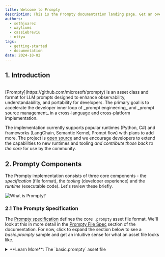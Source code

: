 ```yaml
---
title: Welcome to Prompty
description: This is the Prompty documentation landing page. Get an overview of what Prompty is and how it fits into the developer workflow for generative AI applications.
authors:
  - sethjuarez
  - wayliums
  - cassiebreviu
  - nitya
tags:
  - getting-started
  - documentation
date: 2024-10-02
---
```


## 1. Introduction

<br/>
[Prompty](https://github.com/microsoft/prompty) is an asset class and format for LLM prompts designed to enhance observability, understandability, and portability for developers. The primary goal is to accelerate the developer inner loop of _prompt engineering_ and _prompt source management_ in a cross-language and cross-platform implementation. 

The implementation currently supports popular runtimes (Python, C#) and frameworks (LangChain, Semantic Kernel, Prompt flow) with plans to add more. 
The project is [open source](https://github.com/microsoft/prompty) and we encourage developers to extend the capabilities to new runtimes and tooling _and contribute those back to the core_ for use by the community.
<br/>

## 2. Prompty Components

The Prompty implementation consists of three core components - the _specification_ (file format), the _tooling_ (developer experience) and the _runtime_ (executable code). Let's review these briefly.
<br/>

![What is Prompty?](01-what-is-prompty.png)
<br/>


### 2.1 The Prompty Specification

The [Prompty specification](https://github.com/microsoft/prompty/blob/main/Prompty.yaml) defines the core `.prompty` asset file format. We'll look at this in more detail in the [Prompty File Spec](/docs/prompty-file-spec) section of the documentation. For now, click to expand the section below to see a _basic.prompty_ sample and get an intuitive sense for what an asset file looks like.

<details>
<summary> **Learn More**: The `basic.prompty` asset file </summary>
```markdown
---
name: Basic Prompt
description: A basic prompt that uses the GPT-3 chat API to answer questions
authors:
  - sethjuarez
  - jietong
model:
  api: chat
  configuration:
    api_version: 2023-12-01-preview
    azure_endpoint: ${env:AZURE_OPENAI_ENDPOINT}
    azure_deployment: ${env:AZURE_OPENAI_DEPLOYMENT:gpt-35-turbo}
sample:
  firstName: Jane
  lastName: Doe
  question: What is the meaning of life?
---
system:
You are an AI assistant who helps people find information.
As the assistant, you answer questions briefly, succinctly, 
and in a personable manner using markdown and even add some personal flair with appropriate emojis.

# Customer
You are helping {{firstName}} {{lastName}} to find answers to their questions.
Use their name to address them in your responses.

user:
{{question}}
```
</details>
<br/>

### 2.2 The Prompty Tooling

The [Prompty Visual Studio Code Extension](https://marketplace.visualstudio.com/items?itemName=ms-toolsai.prompty) helps you create, manage, and execute, your `.prompty` assets - effectively giving you a _playground_ right in your editor, to streamline your prompt engineering workflow and speed up your prototype iterations. We'll get hands-on experience with this in the [Tutorials](/docs/tutorials) section. For now, click to expand the section and get an intutive sense for how this enhances your developer experience.

<details>
<summary> **Learn More**: The Prompty Visual Studio Code Extension </summary>
- [Install the extension](https://marketplace.visualstudio.com/items?itemName=ms-toolsai.prompty) in your Visual Studio Code environment to get the following features out-of-the-box:
- Create a default `basic.prompty` starter asset - then configure models and customize content.
- Create the "pre-configured" starter assets for [GitHub Marketplace Models](https://github.com/marketplace/models) in _serverless_ mode.
- Create "starter code" from the asset for popular frameworks (e.g., LangChain)
- Use the _prompty_ commandline tool to execute a `.prompty` asset and "chat" with your model.
- Use _settings_ to create _named_ model configurations for reuse
- Use toolbar icon to view and switch quickly between named configurations
- View the "runs" history, and drill down into a run with a built-in trace viewer.
</details>
<br/>

### 2.3 The Prompty Runtime

The Prompty Runtime helps you make the transition from _static asset_ (`.prompty` file) to _executable code_ (using a preferred language and framework) that you can test interactively from the commandline, and integrate seamlessly into end-to-end development workflows for automation. We'll have a dedicated documentation on this **soon**. In the meantime, click to expand the section below to learn about **supported runtimes** today, and check back for updates on new runtime releases.

<details>
<summary> **Learn More**: Available Prompty Runtimes </summary>

Core runtimes provide the base package needed to run the Prompty asset with code. Prompty currently has two core runtimes, with more support coming.
* [Prompty Core (python)](https://pypi.org/project/prompty/) → Available _in preview_. 
* Prompty Core (csharp) → In _active development_.
<br/>

Enhanced runtimes add support for orchestration frameworks, enabling complex workflows with Prompty assets:
* [Prompt flow](https://microsoft.github.io/promptflow/) → Python core
* [LangChain (python)](https://pypi.org/project/langchain-prompty/) → Python core (_experimental_) 
* [Semantic Kernel](https://learn.microsoft.com/semantic-kernel/) → C# core
</details>
<br/>


## 3. Developer Workflow

Prompty is ideal for rapid prototyping and iteration of a new generative AI application, using rich developer tooling and a local development runtime. It fits best into the _ideation_ and _evaluation_ phases of the GenAIOps application lifecycle as shown:

1. **Start** by creating & testing a simple prompt in VS Code
2. **Develop** by iterating config & content, use tracing to debug
3. **Evaluate** prompts with AI assistance, saved locally or to cloud

<br/>
![How do we use prompty?](02-build-with-prompty.png)
<br/>


## 4. Developer Mindset

As an AI application developer, you are likely already using a number of tools and frameworks to enhance your developer experience. So, where does Prompty fit into you developer toolchain? 

Think of it as a **micro-orchestrator focused on a single LLM invocation** putting it at a step above the basic _API call_ and positioned to support more complex orchestration frameworks above it. With Prompty, you can:
 - _configure_ the right model for that specific invocation
 - _engineer_ the prompt (system, user, context, instructions) for that request
 - _shape_ the data used to "render" the template on execution by the runtime

<br/>
![Where does this fit?](03-micro-orchestrator-mindset.png)
<br/>


## 5. Developer Resources

Check back for updates to the documentation site with _tutorials_ (coming soon) and _deep-dives_ (for contributors). In the meantime, here are four key resources to get you started:

<details>
<summary> [**Microsoft Build 2024 Breakout Session**](https://build.microsoft.com/sessions/86e41e8b-1fd2-40fa-a608-6f99a28d4a61?source=sessions) - Click to expand for more details. </summary>

Watch the video replay to learn about _Practical End-to-end AI development using Prompty and AI Studio_ and how to streamline your workflow from prompt to prototype. You can find [session resources including the transcript](https://build.microsoft.com/sessions/86e41e8b-1fd2-40fa-a608-6f99a28d4a61?source=sessions) for added insights.
<iframe width="800" height="400" src="https://www.youtube.com/embed/HALMFU7o9Gc" title="BRK114:Practical End-to-End AI Development using Prompty and AI Studio" frameborder="0" allowfullscreen></iframe>
</details>

<details>
<summary> [**Contoso Creative Writer: Multi-Agent Sample**](https://github.com/Azure-Samples/contoso-creative-writer) - Click for more details </summary>

Contoso Creative Writer is an app that will help you write well researched, product specific articles. Enter the required information and then click "Start Work". To watch the steps in the agent workflow select the debug button in the bottom right corner of the screen. The result will begin writing once the agents complete the tasks to write the article. |  _The solution is built with Prompty and Azure AI Studio_ - [*Workshop Guide*](https://github.com/Azure-Samples/contoso-creative-writer/blob/main/docs/README.md)

</details>

<details>
<summary> [**Contoso Chat: Retail RAG Sample**](https://github.com/Azure-Samples/contoso-chat) - Click for more details </summary>

This sample implements a retail copilot solution for Contoso Outdoor that uses a retrieval augmented generation design pattern to ground chatbot responses in the retailer's product and customer data. Customers can now ask questions from the website in natural language, and get relevant responses along with potential recommendations based on their purchase history - with responsible AI practices to ensure response quality and safety. | _The solution is built with Prompty and Azure AI Studio_ - [*Workshop Guide*](https://aka.ms/aitour/contoso-chat/workshop)

</details>

<details>
<summary> [**Azure AI Solution Templates**](https://learn.microsoft.com/en-us/collections/5pq0uompdgje8d) - Click for more details </summary>

This is a curated set of Azure AI Templates for use with the Azure Developer CLI, and released initially at Microsoft Build 2024. The collection showcases complete end-to-end solutions for diverse application scenarios, languages, and frameworks - using Prompty and Azure AI Studio. Deploy the solution with one command, then customize it to your needs to learn by experimentation.

</details>
<br/>

## Next Steps

Start with the **[Getting Started](/docs/getting-started)** section to validate your development setup and build your first Prompty sample.

<br/>
---
<br/>
[Want to Contribute To the Project?](/docs/contributing/) - _Guidance coming soon_.

